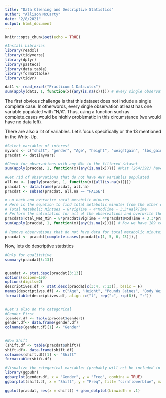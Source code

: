 ```yaml
---
title: "Data Cleaning and Descriptive Statistics"
author: "Allison McCarty"
date: "2/8/2021"
output: html_document
---
```


```r
knitr::opts_chunk$set(echo = TRUE)

#Install Libraries
library(readxl)
library(tidyverse)
library(dplyr)
library(pastecs)
library(data.table)
library(formattable)
library(tidyr)

dat1 <- read_excel("Practicum 1 Data.xlsx")
sum(apply(dat1, 1, function(x){any(is.na(x))})) # every single observation has a N/A for at least one variable
```

The first obvious challenge is that this dataset does not include a single complete case.  In otherwords, every single observation at least has one variable populated with "N/A".  Thus, using a function such as complete.cases would be highly problematic in this circumstance (we would have no data left). 

There are also a lot of variables.  Let's focus specifically on the 13 mentioned in the Write-Up.

```r
#Select variables of interest
myvars <- c("shift", "gender", "Age", "height", "weightgain", "lbs_gained", "pounds_gained", "bweight", "BMI", "VigTime", "WalkTime", "ModTime", "Total_Met_Min")
pracdat <- dat1[myvars]

#Check for observations with any NAs in the filtered dataset
sum(apply(pracdat, 1, function(x){any(is.na(x))})) #Most (264/392) have some N/As, therefore we still cannot do a full N/A omit for this data

#Get rid of observations that do not have ANY variables populated
all.na <- (apply(pracdat, 1, function(x){all(is.na(x))}))
pracdat <- data.frame(pracdat, all.na)
pracdat <- subset(pracdat, all.na == "FALSE")

# Go back and overwrite Total metabolic minutes
# Here is the equation to find total metabolic minutes from the other data available to us
# Total Metabolic Mintues = 8*VigTime + 4*ModTime + 3.3*WalkTime
# Perform the calculation for all of the observations and overwrite the column in the original dataframe
pracdat$Total_Met_Min = 8*pracdat$VigTime + 4*pracdat$ModTime + 3.3*pracdat$WalkTime
sum(apply(pracdat, 1, function(x){any(is.na(x))})) # Now we have 189 complete cases (61 more than before)

# Remove observations that do not have data for total metabolic minutes, shift, lbs gained, or weight gain (binary)
pracdat <- pracdat[complete.cases(pracdat[c(1, 5, 6, 13)]),]
```

Now, lets do descriptive statistics
```r
#Only for qualitative
summary(pracdat[3:13])


quandat <- stat.desc(pracdat[3:13])
options(scipen=100)
options(digits=2)
descriptives.df <- stat.desc(pracdat[c(3:4, 7:13)], basic = F)
names(descriptives.df) <- c("Age", "Height", "Pounds Gaines", "Body Weight", "BMI", "Vigorous Activity Minutes", "Walking Minutes", "Moderate Activity Minutes", "Total Metabolic Minutes")
formattable(descriptives.df, align =c("l", rep("c", rep(8)), "r"))


#Let's also do the categorical
#Gender First
(gender.df <- table(pracdat$gender))
gender.df<- data.frame(gender.df)
colnames(gender.df)[1] <- "Gender"


#Now Shift
(shift.df <- table(pracdat$shift))
shift.df<- data.frame(shift.df)
colnames(shift.df)[1] <- "Shift"
formattable(shift.df)

#Visualize the categorical variables (probably will not be included in practicum 1)
library(ggpubr)
ggbarplot(gender.df, x = "Gender", y = "Freq", combine = TRUE)
ggbarplot(shift.df, x = "Shift", y = "Freq", fill= "cornflowerblue", main = "Shift distribution of Sample Population" )

ggplot(pracdat, aes(x = shift)) + geom_dotplot(binwidth = .1)
```

